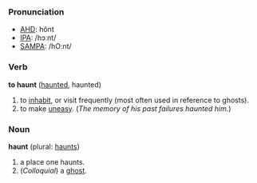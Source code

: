 ===Pronunciation===
*[[w:AHD|AHD]]: hônt
*[[w:IPA|IPA]]: /hɔːnt/
*[[w:SAMPA|SAMPA]]: /hO:nt/

===Verb===
'''to haunt''' ([[haunted]], haunted)
# to [[inhabit]], or visit frequently (most often used in reference to ghosts).
# to make [[uneasy]].  (''The memory of his past failures haunted him.'')

===Noun===
'''haunt''' (plural: [[haunts]])
# a place one haunts.
# (''Colloquial'') a [[ghost]].